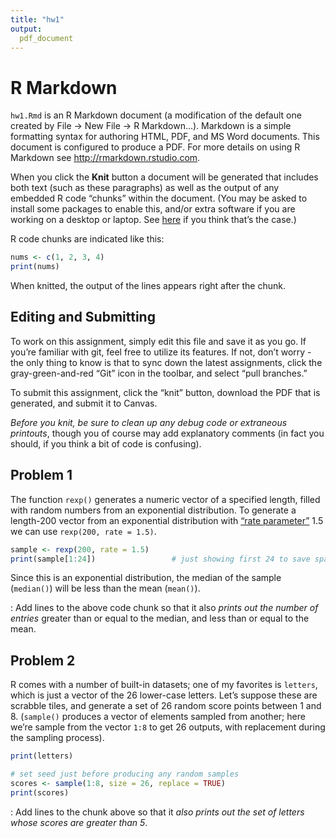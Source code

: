 ```yaml
---
title: "hw1"
output: 
  pdf_document
---
```



\textcolor{red}{\bf Update: I've removed the eisvogel.tex dependency, as it's been resulting in some extra dependency issues. I've also removed the 'expected answer' part and the `set.seed()` call, since different newer versions of R are still producing different results. We'll grade on the correctness of the code, rather than any particular output, at least for this hw were randomness is being used.}


# R Markdown

`hw1.Rmd` is an R Markdown document (a modification of the default one created by File -> New File -> R Markdown...). Markdown is a simple formatting syntax for authoring HTML, PDF, and MS Word documents. This document is configured to produce a PDF. For more details on using R Markdown see <http://rmarkdown.rstudio.com>.

When you click the **Knit** button a document will be generated that includes both text (such as these paragraphs) as well as the output of any embedded R code "chunks" within the document. (You may be asked to install some packages to enable this, and/or extra software if you are working on a desktop or laptop. See [here](https://medium.com/@sorenlind/create-pdf-reports-using-r-r-markdown-latex-and-knitr-on-windows-10-952b0c48bfa9) if you think that's the case.) 

R code chunks are indicated like this:

```r
nums <- c(1, 2, 3, 4)
print(nums)
```

When knitted, the output of the lines appears right after the chunk.

## Editing and Submitting

To work on this assignment, simply edit this file and save it as you go. If you're familiar with git, feel free to utilize its features. If not, don't worry - the only thing to know is that to sync down the latest assignments, click the gray-green-and-red "Git" icon in the toolbar, and select "pull branches." 

To submit this assignment, click the "knit" button, download the PDF that is generated, and submit it to Canvas.

*Before you knit, be sure to clean up any debug code or extraneous printouts*, though you of course may add explanatory comments (in fact you should, if you think a bit of code is confusing).


## Problem 1

The function `rexp()` generates a numeric vector of a specified length, filled with random numbers from an exponential distribution. To generate a length-200 vector from an exponential distribution with ["rate parameter"](https://en.wikipedia.org/wiki/Exponential_distribution) 1.5 we can use `rexp(200, rate = 1.5)`. 


```r
sample <- rexp(200, rate = 1.5)
print(sample[1:24])                 # just showing first 24 to save space
```

Since this is an exponential distribution, the median of the sample (`median()`) will be less than the mean (`mean()`).

\textcolor{red}{\bf Your task}: Add lines to the above code chunk so that it also *prints out the number of entries* greater than or equal to the median, and less than or equal to the mean. 

## Problem 2

R comes with a number of built-in datasets; one of my favorites is `letters`, which is just a vector of the 26 lower-case letters. Let's suppose these are scrabble tiles, and generate a set of 26 random score points between 1 and 8. (`sample()` produces a vector of elements sampled from another; here we're sample from the vector `1:8` to get 26 outputs, with replacement during the sampling process).

```r

print(letters)

# set seed just before producing any random samples
scores <- sample(1:8, size = 26, replace = TRUE)
print(scores)
```

\textcolor{red}{\bf Your task}: Add lines to the chunk above so that it *also prints out the set of letters whose scores are greater than 5*. 

